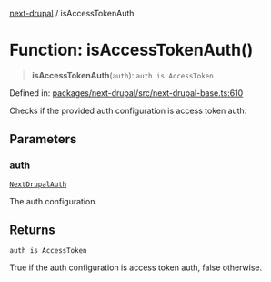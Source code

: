 [next-drupal](../globals.mdx) / isAccessTokenAuth

# Function: isAccessTokenAuth()

> **isAccessTokenAuth**(`auth`): `auth is AccessToken`

Defined in: [packages/next-drupal/src/next-drupal-base.ts:610](https://github.com/chapter-three/next-drupal/blob/b814feb907442ea504825c35810c973aeb865442/packages/next-drupal/src/next-drupal-base.ts#L610)

Checks if the provided auth configuration is access token auth.

## Parameters

### auth

[`NextDrupalAuth`](../type-aliases/NextDrupalAuth.mdx)

The auth configuration.

## Returns

`auth is AccessToken`

True if the auth configuration is access token auth, false otherwise.
